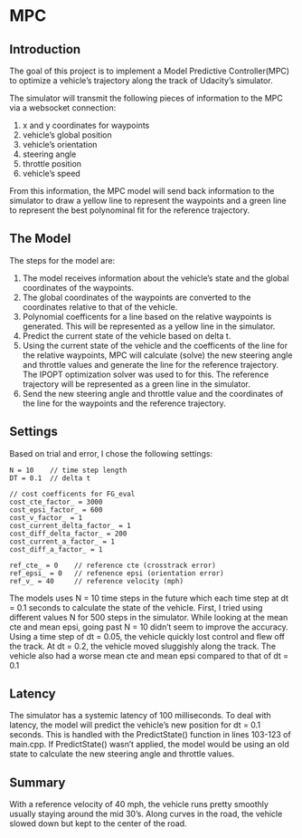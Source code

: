 # MPC

## Introduction
The goal of this project is to implement a Model Predictive Controller(MPC) to optimize a vehicle's trajectory along the track of Udacity's simulator.

The simulator will transmit the following pieces of information to the MPC via a websocket connection:

1. x and y coordinates for waypoints
2. vehicle's global position 
3. vehicle's orientation 
4. steering angle
5. throttle position
6. vehicle's speed 

From this information, the MPC model will send back information to the simulator to draw a yellow line to represent the waypoints and a green line to represent the best polynominal fit for the reference trajectory.

## The Model
The steps for the model are:

1. The model receives information about the vehicle's state and the global coordinates of the waypoints.
2. The global coordinates of the waypoints are converted to the coordinates relative to that of the vehicle.
3. Polynomial coefficents for a line based on the relative waypoints is generated.  This will be represented as a yellow line in the simulator.
4. Predict the current state of the vehicle based on delta t.
5. Using the current state of the vehicle and the coefficents of the line for the relative waypoints, MPC will calculate (solve) the new steering angle and throttle values and generate the line for the reference trajectory.  The IPOPT optimization solver was used to for this.  The reference trajectory will be represented as a green line in the simulator.
6. Send the new steering angle and throttle value and the coordinates of the line for the waypoints and the reference trajectory.

## Settings
Based on trial and error, I chose the following settings:
```
N = 10    // time step length
DT = 0.1  // delta t

// cost coefficents for FG_eval 
cost_cte_factor_ = 3000
cost_epsi_factor_ = 600 
cost_v_factor_ = 1
cost_current_delta_factor_ = 1
cost_diff_delta_factor_ = 200
cost_current_a_factor_ = 1
cost_diff_a_factor_ = 1    

ref_cte_ = 0    // reference cte (crosstrack error)
ref_epsi_ = 0   // refenence epsi (orientation error)
ref_v_ = 40     // reference velocity (mph)
```

The models uses N = 10 time steps in the future which each time step at dt = 0.1 seconds to calculate the state of the vehicle.  First, I tried using different values N for 500 steps in the simulator. While looking at the mean cte and mean epsi, going past N = 10 didn't seem to improve the accuracy. Using a time step of dt = 0.05, the vehicle quickly lost control and flew off the track.  At dt = 0.2, the vehicle moved sluggishly along the track.  The vehicle also had a worse mean cte and mean epsi compared to that of dt = 0.1

## Latency
The simulator has a systemic latency of 100 milliseconds.  To deal with latency, the model will predict the vehicle's new position for dt = 0.1 seconds.  This is handled with the PredictState() function in lines 103-123 of main.cpp. If PredictState() wasn't applied, the model would be using an old state to calculate the new steering angle and throttle values.

## Summary
With a reference velocity of 40 mph, the vehicle runs pretty smoothly usually staying around the mid 30's.  Along curves in the road, the vehicle slowed down but kept to the center of the road.




